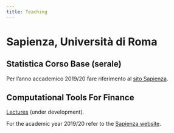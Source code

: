 ```yaml
---
title: Teaching
---
```


# Sapienza, Università di Roma

## Statistica Corso Base (serale)

Per l'anno accademico 2019/20 fare riferimento al [sito Sapienza](https://web.uniroma1.it/memotef/en/statistica-corso-base-corso-serale-arcagni).

## Computational Tools For Finance

[Lectures](https://albertoarcagni.github.io/ComputationalToolsForFinance/) (under development).

For the academic year 2019/20 refer to the [Sapienza website](https://web.uniroma1.it/memotef/en/computational-tools-finance-lm-finass-arcagni).